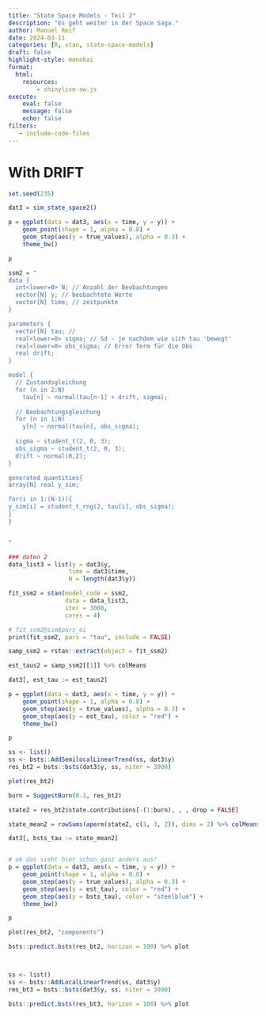 ```yaml
---
title: "State Space Models - Teil 2"
description: "Es geht weiter in der Space Saga."
author: Manuel Reif 
date: 2024-03-11
categories: [R, stan, state-space-models]
draft: false 
highlight-style: monokai
format:
  html:
    resources:
        - shinylive-sw.js
execute:
    eval: false
    message: false
    echo: false
filters:
   - include-code-files
---
```



# With DRIFT 

\begin{align}
y_t &= \tau_t + \epsilon_t & \quad \text{measurement equation}\\
\tau_{t} &= \tau_{t-1} + \nu_{t-1} + \xi_{t-1} & \quad \text{state/transition equation}\\
\nu_{t} &= \nu_{t-1} + \theta_{t-1} & \quad \text{drift equation}
\end{align}




```r
set.seed(235)

dat3 = sim_state_space2()

p = ggplot(data = dat3, aes(x = time, y = y)) + 
    geom_point(shape = 1, alpha = 0.8) + 
    geom_step(aes(y = true_values), alpha = 0.3) + 
    theme_bw()

p

```




```r
ssm2 = "
data {
  int<lower=0> N; // Anzahl der Beobachtungen
  vector[N] y; // beobachtete Werte
  vector[N] time; // zeitpunkte
}

parameters {
  vector[N] tau; // 
  real<lower=0> sigma; // Sd - je nachdem wie sich tau 'bewegt'
  real<lower=0> obs_sigma; // Error Term für die Obs
  real drift;
}

model {
  // Zustandsgleichung
  for (n in 2:N)
    tau[n] ~ normal(tau[n-1] + drift, sigma);
  
  // Beobachtungsgleichung
  for (n in 1:N)
    y[n] ~ normal(tau[n], obs_sigma);
    
  sigma ~ student_t(2, 0, 3);
  obs_sigma ~ student_t(2, 0, 3);
  drift ~ normal(0,2);
}

generated quantities{
array[N] real y_sim;

for(i in 1:(N-1)){
y_sim[i] = student_t_rng(2, tau[i], obs_sigma);
}
}


"
```

```r
### daten 2
data_list3 = list(y = dat3$y, 
                 time = dat3$time, 
                 N = length(dat3$y))

fit_ssm2 = stan(model_code = ssm2, 
                data = data_list3, 
                iter = 3000, 
                cores = 4)

# fit_ssm2@sim$pars_oi
print(fit_ssm2, pars = "tau", include = FALSE)

samp_ssm2 = rstan::extract(object = fit_ssm2)

est_taus2 = samp_ssm2[[1]] %>% colMeans

dat3[, est_tau := est_taus2]

p = ggplot(data = dat3, aes(x = time, y = y)) + 
    geom_point(shape = 1, alpha = 0.8) + 
    geom_step(aes(y = true_values), alpha = 0.3) + 
    geom_step(aes(y = est_tau), color = "red") +
    theme_bw()

p
```



```r

ss <- list()
ss <- bsts::AddSemilocalLinearTrend(ss, dat3$y)
res_bt2 = bsts::bsts(dat3$y, ss, niter = 3000)

plot(res_bt2)

burn = SuggestBurn(0.1, res_bt2)

state2 = res_bt2$state.contributions[-(1:burn), , , drop = FALSE]

state_mean2 = rowSums(aperm(state2, c(1, 3, 2)), dims = 2) %>% colMeans()

dat3[, bsts_tau := state_mean2]


# ok das sieht hier schon ganz anders aus!
p = ggplot(data = dat3, aes(x = time, y = y)) + 
    geom_point(shape = 1, alpha = 0.8) + 
    geom_step(aes(y = true_values), alpha = 0.3) + 
    geom_step(aes(y = est_tau), color = "red") +
    geom_step(aes(y = bsts_tau), color = "steelblue") +
    theme_bw()

p

plot(res_bt2, "components")

bsts::predict.bsts(res_bt2, horizon = 100) %>% plot



ss <- list()
ss <- bsts::AddLocalLinearTrend(ss, dat3$y)
res_bt3 = bsts::bsts(dat3$y, ss, niter = 3000)

bsts::predict.bsts(res_bt3, horizon = 100) %>% plot

```






